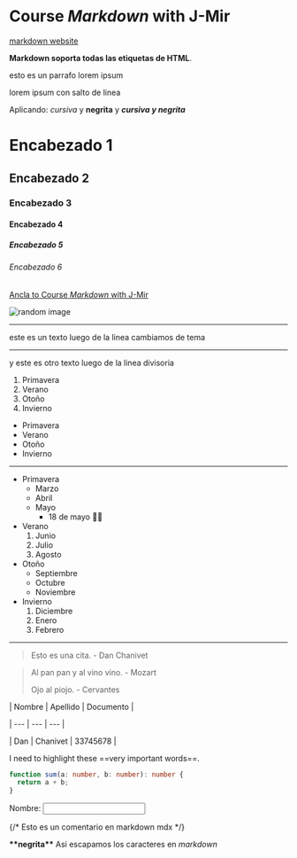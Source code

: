 # Course _Markdown_ with J-Mir
[markdown website](https://markdownguide.org)

**Markdown soporta todas las etiquetas de HTML**.

esto es un parrafo
lorem ipsum

lorem ipsum con salto de linea

Aplicando: _cursiva_ y **negrita** y **_cursiva y negrita_**

# Encabezado 1
## Encabezado 2
### Encabezado 3
#### Encabezado 4
##### Encabezado 5
###### Encabezado 6

[Ancla to Course _Markdown_ with J-Mir](#course-markdown-with-j-mir)

![random image](https://www.jonmircha.com/img/blog/this-is-javascript.jpg)

---

este es un texto luego de la linea cambiamos de tema

---

y este es otro texto luego de la linea divisoria

1. Primavera
1. Verano
1. Otoño
1. Invierno

- Primavera
- Verano
- Otoño
- Invierno

---

- Primavera
  - Marzo
  - Abril
  - Mayo
    - 18 de mayo 🎈🎂
- Verano
  1. Junio
  1. Julio
  1. Agosto
- Otoño
  - Septiembre
  - Octubre
  - Noviembre
- Invierno
  1. Diciembre
  1. Enero
  1. Febrero

---

> Esto es una cita. - Dan Chanivet

> Al pan pan y al vino vino. - Mozart
>
> Ojo al piojo. - Cervantes 

| Nombre | Apellido | Documento |

| --- | --- | --- |

| Dan    | Chanivet | 33745678  |

I need to highlight these ==very important words==.

```ts 
function sum(a: number, b: number): number {
  return a + b;
}
```

<form>
  <label for="nombre">
    Nombre:
  </label>
    <input id="nombre" type="text" name="nombre" className="bg-rose-400 text-white" />
</form>

{/* Esto es un comentario en markdown mdx */}

**\*\*negrita\*\*** Asi escapamos los caracteres en _markdown_